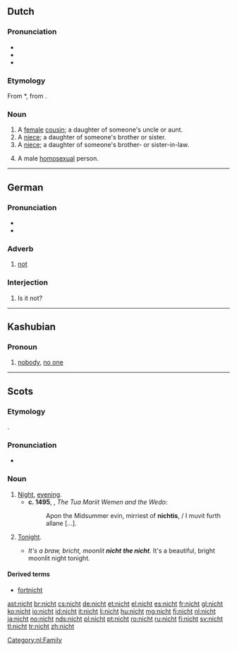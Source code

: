==Dutch==

===Pronunciation===
* {{rhymes|ɪxt|lang=nl}}
* {{IPA|[nɪxt]|lang=de}}
* {{audio|Nl-nicht.ogg|audio}}

===Etymology===
From {{etyl|odt|nl}} *{{term||nift|lang=odt}}, from {{proto|Germanic|niftiz|lang=nl}}.

===Noun===
{{nl-noun|f|nichten|nichtje}}

# A [[female]] [[cousin]]; a daughter of someone's uncle or aunt.
# A [[niece]]; a daughter of someone's brother or sister.
# A [[niece]]; a daughter of someone's brother- or sister-in-law.
# {{derogatory|lang=nl}} A male [[homosexual]] person.

[[Category:nl:Family]]

----

==German==

===Pronunciation===
* {{IPA|[nɪçt]|lang=de}}
* {{audio|De-nicht.ogg|audio}}

===Adverb===
{{de-adv}}

# [[not]]

===Interjection===
{{head|de|interjection|head=nicht?}}

# Is it not?

----

==Kashubian==

===Pronoun===
{{head|csb|pronoun}}

# [[nobody]], [[no one]]

----

==Scots==

===Etymology===
{{etyl|ang|sco}} {{term|niht|lang=ang}}.

===Pronunciation===
* {{IPA|/nɪçt/|lang=sco}}

===Noun===
{{sco-noun}}

# [[night|Night]], [[evening]].
#* '''c. 1495''', {{w|William Dunbar}}, ''The Tua Mariit Wemen and the Wedo'':
#*: Apon the Midsummer evin, mirriest of '''nichtis''', / I muvit furth allane [...].
# {{context|definite singular}} [[tonight|Tonight]].
#* ''It's a braw, bricht, moonlit '''nicht''' '''the nicht'''.''  It's a beautiful, bright moonlit night tonight.

====Derived terms====
* [[fortnicht]]

[[ast:nicht]]
[[br:nicht]]
[[cs:nicht]]
[[de:nicht]]
[[et:nicht]]
[[el:nicht]]
[[es:nicht]]
[[fr:nicht]]
[[gl:nicht]]
[[ko:nicht]]
[[io:nicht]]
[[id:nicht]]
[[it:nicht]]
[[li:nicht]]
[[hu:nicht]]
[[mg:nicht]]
[[fj:nicht]]
[[nl:nicht]]
[[ja:nicht]]
[[no:nicht]]
[[nds:nicht]]
[[pl:nicht]]
[[pt:nicht]]
[[ro:nicht]]
[[ru:nicht]]
[[fi:nicht]]
[[sv:nicht]]
[[tl:nicht]]
[[tr:nicht]]
[[zh:nicht]]